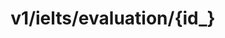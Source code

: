 ---
title: 'v1/ielts/evaluation/{id_}'
openapi: 'GET /v1/ielts/evaluation/{id_}'
description: "This API enables you to assess both questions and answers according to IELTS examination standards."
---